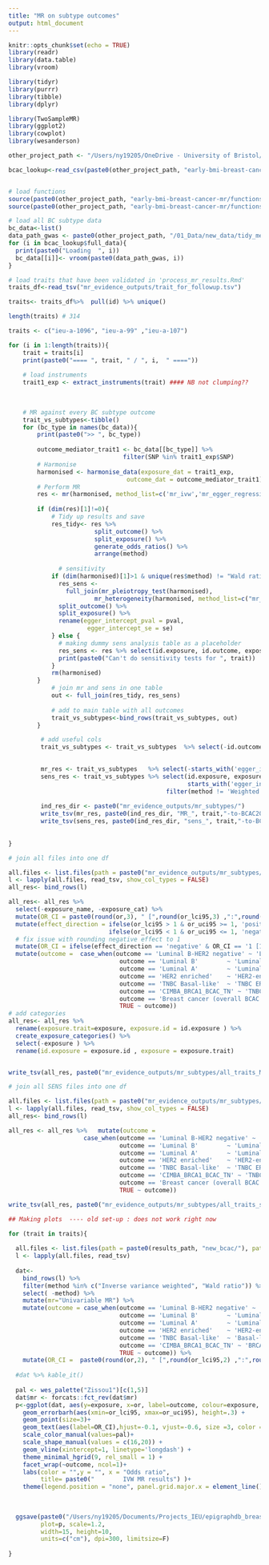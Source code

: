 ```yaml
---
title: "MR on subtype outcomes"
output: html_document
---
```


```r
knitr::opts_chunk$set(echo = TRUE)
library(readr)
library(data.table)
library(vroom)

library(tidyr)
library(purrr)
library(tibble)
library(dplyr)

library(TwoSampleMR)
library(ggplot2)
library(cowplot)
library(wesanderson)
```

```r
other_project_path <- "/Users/ny19205/OneDrive - University of Bristol/Documents - OneDrive/Mini-project2/"

bcac_lookup<-read_csv(paste0(other_project_path, "early-bmi-breast-cancer-mr//metadata/data_lookup_BCAC.csv")) 


# load functions
source(paste0(other_project_path, "early-bmi-breast-cancer-mr/functions.R"))
source(paste0(other_project_path, "early-bmi-breast-cancer-mr/functions_mvmr.R"))

```

```r
# load all BC subtype data
bc_data<-list()
data_path_gwas <- paste0(other_project_path, "/01_Data/new_data/tidy_meta_analysed_data/")
for (i in bcac_lookup$full_data){
  print(paste0("Loading  ", i))
  bc_data[[i]]<- vroom(paste0(data_path_gwas, i)) 
}
```

```r

# load traits that have been validated in 'process_mr_results.Rmd'
traits_df<-read_tsv("mr_evidence_outputs/trait_for_followup.tsv")

traits<- traits_df%>%  pull(id) %>% unique()

length(traits) # 314

traits <- c("ieu-a-1096", "ieu-a-99" ,"ieu-a-107")
```


```r

for (i in 1:length(traits)){
    trait = traits[i]
    print(paste0("==== ", trait, " / ", i,  " ===="))
  
    # load instruments
    trait1_exp <- extract_instruments(trait) #### NB not clumping??
  
    
    
    # MR against every BC subtype outcome
    trait_vs_subtypes<-tibble()
    for (bc_type in names(bc_data)){
        print(paste0(">> ", bc_type))
   
        outcome_mediator_trait1 <- bc_data[[bc_type]] %>%
                                filter(SNP %in% trait1_exp$SNP)
        # Harmonise 
        harmonised <- harmonise_data(exposure_dat = trait1_exp, 
                                 outcome_dat = outcome_mediator_trait1)
        # Perform MR
        res <- mr(harmonised, method_list=c('mr_ivw','mr_egger_regression','mr_weighted_median', 'mr_wald_ratio')) 
        
        if (dim(res)[1]!=0){
            # Tidy up results and save
            res_tidy<- res %>%
                        split_outcome() %>% 
                        split_exposure() %>% 
                        generate_odds_ratios() %>% 
                        arrange(method)
            
              # sensitivity
            if (dim(harmonised)[1]>1 & unique(res$method) != "Wald ratio"){
              res_sens <-
                full_join(mr_pleiotropy_test(harmonised),
                        mr_heterogeneity(harmonised, method_list=c("mr_egger_regression", "mr_ivw"))) %>% 
              split_outcome() %>%
              split_exposure() %>% 
              rename(egger_intercept_pval = pval,
                      egger_intercept_se = se)
            } else {
              # making dummy sens analysis table as a placeholder
              res_sens <- res %>% select(id.exposure, id.outcome, exposure, outcome, nsnp) %>% distinct() %>% mutate(method = "NO SENSITIVITY")
              print(paste0("Can't do sensitivity tests for ", trait))
            }
            rm(harmonised)
        }  
            # join mr and sens in one table
            out <- full_join(res_tidy, res_sens)
            
            # add to main table with all outcomes
            trait_vs_subtypes<-bind_rows(trait_vs_subtypes, out)
        }

         # add useful cols
         trait_vs_subtypes <- trait_vs_subtypes  %>% select(-id.outcome) %>% distinct()

         
         mr_res <- trait_vs_subtypes   %>% select(-starts_with('egger_intercept'), -starts_with('Q'))
         sens_res <- trait_vs_subtypes %>% select(id.exposure, exposure, outcome, method, nsnp,
                                                  starts_with('egger_intercept'), starts_with('Q'), ) %>% 
                                            filter(method != 'Weighted median')
         
         ind_res_dir <- paste0("mr_evidence_outputs/mr_subtypes/")
         write_tsv(mr_res, paste0(ind_res_dir, "MR_", trait,"-to-BCAC2020_subtypes.tsv" ))
         write_tsv(sens_res, paste0(ind_res_dir, "sens_", trait,"-to-BCAC2020_subtypes.tsv" ))
          
           
} 

```


```r
# join all files into one df

all.files <- list.files(path = paste0("mr_evidence_outputs/mr_subtypes/"), pattern = paste0("^MR*"), full.names = T)
l <- lapply(all.files, read_tsv, show_col_types = FALSE)
all_res<- bind_rows(l)

all_res<- all_res %>% 
  select(-exposure_name, -exposure_cat) %>% 
  mutate(OR_CI = paste0(round(or,3), " [",round(or_lci95,3) ,":",round(or_uci95,3), "]")) %>% 
  mutate(effect_direction = ifelse(or_lci95 > 1 & or_uci95 >= 1, 'positive',
                            ifelse(or_lci95 < 1 & or_uci95 <= 1, 'negative', 'overlaps null'))) %>% 
  # fix issue with rounding negative effect to 1 
  mutate(OR_CI = ifelse(effect_direction == 'negative' & OR_CI == '1 [1:1]', "0.99 [0.99:0.99]", OR_CI)) %>% 
  mutate(outcome =  case_when(outcome == 'Luminal B-HER2 negative' ~ 'LuminalB1 ER+PR+HER-',
                               outcome == 'Luminal B'        ~ 'LuminalB2 ER+PR+HER+',
                               outcome == 'Luminal A'        ~ 'LuminalA ER+PR+HER-',
                               outcome == 'HER2 enriched'    ~ 'HER2-enriched ER-PR-HER+',
                               outcome == 'TNBC Basal-like'  ~ 'TNBC ER-PR-HER-',
                               outcome == 'CIMBA_BRCA1_BCAC_TN' ~ 'TNBC_BRCA1 ER-PR-HER-',
                               outcome == 'Breast cancer (overall BCAC 2020)' ~ 'Breast cancer BCAC 2020',
                               TRUE ~ outcome))
# add categories
all_res<- all_res %>% 
  rename(exposure.trait=exposure, exposure.id = id.exposure ) %>%
  create_exposure_categories() %>% 
  select(-exposure ) %>% 
  rename(id.exposure = exposure.id , exposure = exposure.trait)


write_tsv(all_res, paste0("mr_evidence_outputs/mr_subtypes/all_traits_MR_vs_BCAC2020.tsv"))
```



```r
# join all SENS files into one df

all.files <- list.files(path = paste0("mr_evidence_outputs/mr_subtypes/"), pattern = paste0("^sens*"), full.names = T)
l <- lapply(all.files, read_tsv, show_col_types = FALSE)
all_res<- bind_rows(l)

all_res <- all_res %>%   mutate(outcome =
                     case_when(outcome == 'Luminal B-HER2 negative' ~ 'LuminalB1 ER+PR+HER-',
                               outcome == 'Luminal B'        ~ 'LuminalB2 ER+PR+HER+',
                               outcome == 'Luminal A'        ~ 'LuminalA ER+PR+HER-',
                               outcome == 'HER2 enriched'    ~ 'HER2-enriched ER-PR-HER+',
                               outcome == 'TNBC Basal-like'  ~ 'TNBC ER-PR-HER-',
                               outcome == 'CIMBA_BRCA1_BCAC_TN' ~ 'TNBC_BRCA1 ER-PR-HER-',
                               outcome == 'Breast cancer (overall BCAC 2020)' ~ 'Breast cancer BCAC 2020',
                               TRUE ~ outcome))

write_tsv(all_res, paste0("mr_evidence_outputs/mr_subtypes/all_traits_sensMR_vs_BCAC2020.tsv"))
```





```r
## Making plots  ---- old set-up : does not work right now

for (trait in traits){
  
  all.files <- list.files(path = paste0(results_path, "new_bcac/"), pattern = paste0("MR_", trait,"-to-*"), full.names = T)
  l <- lapply(all.files, read_tsv)
  
  dat<-
    bind_rows(l) %>% 
    filter(method %in% c("Inverse variance weighted", "Wald ratio")) %>% 
    select( -method) %>% 
    mutate(mr="Univariable MR") %>% 
    mutate(outcome = case_when(outcome == 'Luminal B-HER2 negative' ~ 'Luminal B1: ER+PR+HER-',
                               outcome == 'Luminal B'        ~ 'Luminal B2: ER+PR+HER+',
                               outcome == 'Luminal A'        ~ 'Luminal A: ER+PR+HER-',
                               outcome == 'HER2 enriched'    ~ 'HER2-enriched: ER-PR-HER+',
                               outcome == 'TNBC Basal-like'  ~ 'Basal-like TNBC: ER-PR-HER-',
                               outcome == 'CIMBA_BRCA1_BCAC_TN' ~ 'BRCA1_CIMBA TNBC: ER-PR-HER-',
                               TRUE ~ outcome)) %>% 
    mutate(OR_CI =  paste0(round(or,2), " [",round(or_lci95,2) ,":",round(or_uci95,2), "]"))
  
  #dat %>% kable_it()
  
  pal <- wes_palette("Zissou1")[c(1,5)]
  dat$mr <- forcats::fct_rev(dat$mr) 
  p<-ggplot(dat, aes(y=exposure, x=or, label=outcome, colour=exposure,  shape=exposure)) +
    geom_errorbarh(aes(xmin=or_lci95, xmax=or_uci95), height=.3) +
    geom_point(size=3)+
    geom_text(aes(label=OR_CI),hjust=-0.1, vjust=-0.6, size =3, color = 'darkgrey')+
    scale_color_manual(values=pal)+
    scale_shape_manual(values = c(16,20)) +
    geom_vline(xintercept=1, linetype='longdash') +
    theme_minimal_hgrid(9, rel_small = 1) +
    facet_wrap(~outcome, ncol=1)+
    labs(color = "",y = "", x = "Odds ratio",
         title= paste0("        IVW MR results") )+
    theme(legend.position = "none", panel.grid.major.x = element_line())
  
  
  
  ggsave(paste0("/Users/ny19205/Documents/Projects_IEU/epigraphdb_breast_cancer/R/external_figures/new_bcac_", trait, ".png"),
         plot=p, scale=1.2, 
         width=15, height=10,
         units=c("cm"), dpi=300, limitsize=F)
  
}
```





